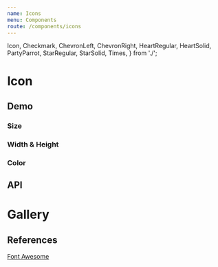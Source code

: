 ```yaml
---
name: Icons
menu: Components
route: /components/icons
---
```



  Icon,
  Checkmark,
  ChevronLeft,
  ChevronRight,
  HeartRegular,
  HeartSolid,
  PartyParrot,
  StarRegular,
  StarSolid,
  Times,
} from './';

# Icon

## Demo

### Size

<Playground>
  <Container>
    <PartyParrot size="small" />
    <PartyParrot size="medium" />
    <PartyParrot size="large" />
  </Container>
</Playground>

### Width & Height

<Playground>
  <Container>
    <PartyParrot width={50} height={50} />
  </Container>
</Playground>

### Color

<Playground>
  <Container>
    <HeartSolid color="red" />
    <HeartSolid color="green" />
    <HeartSolid color="blue" />
  </Container>
</Playground>

## API

<Props of={Icon} />

# Gallery

<Playground>
  <Container>
    <Checkmark />
    <ChevronLeft />
    <ChevronRight />
    <HeartRegular />
    <HeartSolid />
    <PartyParrot />
    <StarRegular />
    <StarSolid />
    <Times />
  </Container>
</Playground>

## References

[Font Awesome](https://fontawesome.com)
